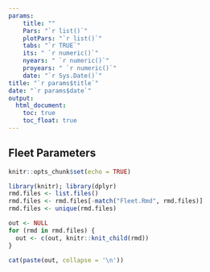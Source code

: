 ---
params: 
    title: ""
    Pars: "`r list()`"
    plotPars: "`r list()`"
    tabs: "`r TRUE`"
    its: " `r numeric()`"
    nyears: " `r numeric()`"
    proyears: " `r numeric()`"
    date: "`r Sys.Date()`"
title: "`r params$title`"
date: "`r params$date`"
output:
  html_document:
    toc: true
    toc_float: true
---

## Fleet Parameters
```{r, include=FALSE}
knitr::opts_chunk$set(echo = TRUE)
```

```{r FleetObj, echo=FALSE, include=FALSE}
library(knitr); library(dplyr)
rmd.files <- list.files()
rmd.files <- rmd.files[-match("Fleet.Rmd", rmd.files)]
rmd.files <- unique(rmd.files)

out <- NULL
for (rmd in rmd.files) {
  out <- c(out, knitr::knit_child(rmd))
}
```


```{r FleetObj_out, echo=FALSE, results="asis"}
cat(paste(out, collapse = '\n'))
```

